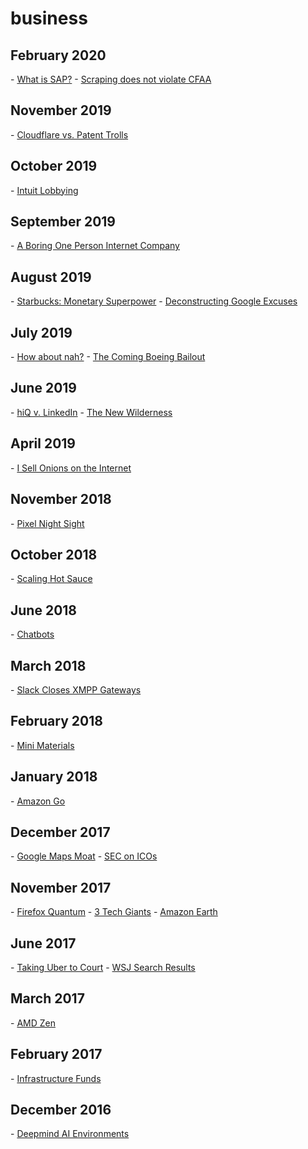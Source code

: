 
= business =

== February 2020 ==
- [[https://retool.com/blog/erp-for-engineers/|What is SAP?]]
- [[https://parsers.me/us-court-fully-legalized-website-scraping-and-technically-prohibited-it/|Scraping does not violate CFAA]]
== November 2019 ==
- [[https://blog.cloudflare.com/the-project-jengo-saga-how-cloudflare-stood-up-to-a-patent-troll-and-won/|Cloudflare vs. Patent Trolls]]
== October 2019 ==
- [[https://www.propublica.org/article/inside-turbotax-20-year-fight-to-stop-americans-from-filing-their-taxes-for-free|Intuit Lobbying]]
== September 2019 ==
- [[https://broadcast.listennotes.com/the-boring-technology-behind-listen-notes-56697c2e347b|A Boring One Person Internet Company]]
== August 2019 ==
- [[http://jpkoning.blogspot.com/2019/08/starbucks-monetary-superpower.html|Starbucks: Monetary Superpower]]
- [[https://freedom-to-tinker.com/2019/08/23/deconstructing-googles-excuses-on-tracking-protection/|Deconstructing Google Excuses]]
== July 2019 ==
- [[https://www.eff.org/deeplinks/2019/07/adblocking-how-about-nah|How about nah?]]
- [[https://mattstoller.substack.com/p/the-coming-boeing-bailout|The Coming Boeing Bailout]]
== June 2019 ==
- [[https://www.eff.org/cases/hiq-v-linkedin|hiQ v. LinkedIn]]
- [[https://idlewords.com/2019/06/the_new_wilderness.htm|The New Wilderness]]
== April 2019 ==
- [[https://www.deepsouthventures.com/i-sell-onions-on-the-internet/|I Sell Onions on the Internet]]
== November 2018 ==
- [[https://ai.googleblog.com/2018/11/night-sight-seeing-in-dark-on-pixel.html|Pixel Night Sight]]
== October 2018 ==
- [[https://medium.com/@jingtheory/what-i-learned-from-making-hot-sauce-at-scale-2cbb8ec709ba|Scaling Hot Sauce]]
== June 2018 ==
- [[https://blog.growthbot.org/chatbots-were-the-next-big-thing-what-happened|Chatbots]]
== March 2018 ==
- [[https://opkode.com/blog/slacks-bait-and-switch/|Slack Closes XMPP Gateways]]
== February 2018 ==
- [[https://www.starterstory.com/mini-materials|Mini Materials]]
== January 2018 ==
- [[https://stratechery.com/2018/amazons-go-and-the-future/|Amazon Go]]
== December 2017 ==
- [[https://www.justinobeirne.com/google-maps-moat|Google Maps Moat]]
- [[https://www.sec.gov/news/public-statement/statement-clayton-2017-12-11|SEC on ICOs]]
== November 2017 ==
- [[https://hacks.mozilla.org/2017/11/entering-the-quantum-era-how-firefox-got-fast-again-and-where-its-going-to-get-faster/|Firefox Quantum]]
- [[https://staltz.com/the-web-began-dying-in-2014-heres-how.html|3 Tech Giants]]
- [[https://aws.amazon.com/earth/|Amazon Earth]]
== June 2017 ==
- [[https://fymhotsauce.rocks/blogs/news/my-uber-driver-robbed-me-so-i-took-uber-to-court-and-won|Taking Uber to Court]]
- [[https://www.bloomberg.com/news/articles/2017-06-05/wsj-ends-google-users-free-ride-then-fades-in-search-results|WSJ Search Results]]
== March 2017 ==
- [[http://www.anandtech.com/show/11170/the-amd-zen-and-ryzen-7-review-a-deep-dive-on-1800x-1700x-and-1700|AMD Zen]]
== February 2017 ==
- [[https://www.bloomberg.com/news/features/2017-02-16/global-infrastructure-partners-gets-big-returns-in-sleepy-sector|Infrastructure Funds]]
== December 2016 ==
- [[https://deepmind.com/blog/open-sourcing-deepmind-lab/|Deepmind AI Environments]]
